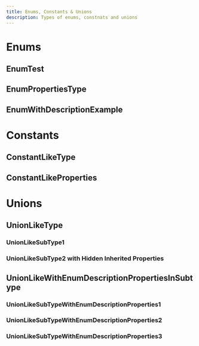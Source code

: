 ```yaml
---
title: Enums, Constants & Unions
description: Types of enums, constnats and unions
---
```


# Enums

## EnumTest

<ApiType apiKey="test" type="EnumTest" />

## EnumPropertiesType

<ApiType apiKey="test" type="EnumPropertiesType" />

## EnumWithDescriptionExample

<ApiType apiKey="test" type="EnumWithDescriptionExample" />

# Constants

## ConstantLikeType

<ApiType apiKey="test" type="ConstantLikeType" />

## ConstantLikeProperties

<ApiType apiKey="test" type="ConstantLikeProperties" />

# Unions

## UnionLikeType

<ApiType apiKey="test" type="UnionLike" hideInheritedProperties />

### UnionLikeSubType1

<ApiType apiKey="test" type="UnionLikeSubType1" />

### UnionLikeSubType2 with Hidden Inherited Properties

<ApiType apiKey="test" type="UnionLikeSubType2" hideInheritedProperties />

## UnionLikeWithEnumDescriptionPropertiesInSubtype

<ApiType apiKey="test" type="UnionLikeWithEnumDescriptionPropertiesInSubtype" />

### UnionLikeSubTypeWithEnumDescriptionProperties1

<ApiType apiKey="test" type="UnionLikeSubTypeWithEnumDescriptionProperties1" />

### UnionLikeSubTypeWithEnumDescriptionProperties2

<ApiType apiKey="test" type="UnionLikeSubTypeWithEnumDescriptionProperties2" />

### UnionLikeSubTypeWithEnumDescriptionProperties3

<ApiType apiKey="test" type="UnionLikeSubTypeWithEnumDescriptionProperties3" />
